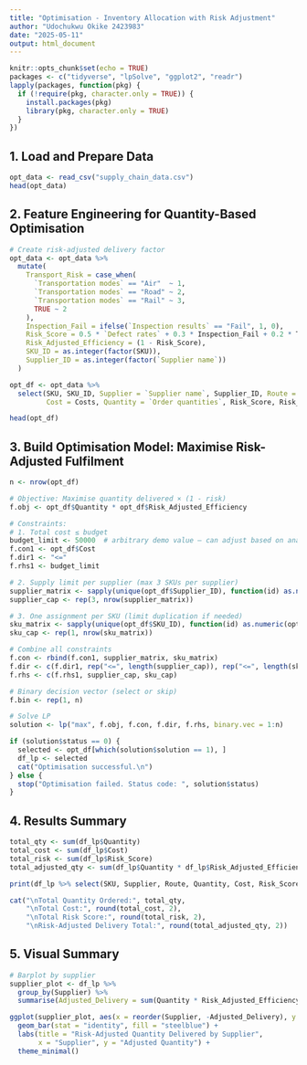```yaml
---
title: "Optimisation - Inventory Allocation with Risk Adjustment"
author: "Udochukwu Okike 2423983"
date: "2025-05-11"
output: html_document
---
```


```r
knitr::opts_chunk$set(echo = TRUE)
packages <- c("tidyverse", "lpSolve", "ggplot2", "readr")
lapply(packages, function(pkg) {
  if (!require(pkg, character.only = TRUE)) {
    install.packages(pkg)
    library(pkg, character.only = TRUE)
  }
})
```

## 1. Load and Prepare Data

```r
opt_data <- read_csv("supply_chain_data.csv")
head(opt_data)
```

## 2. Feature Engineering for Quantity-Based Optimisation

```r
# Create risk-adjusted delivery factor
opt_data <- opt_data %>%
  mutate(
    Transport_Risk = case_when(
      `Transportation modes` == "Air"  ~ 1,
      `Transportation modes` == "Road" ~ 2,
      `Transportation modes` == "Rail" ~ 3,
      TRUE ~ 2
    ),
    Inspection_Fail = ifelse(`Inspection results` == "Fail", 1, 0),
    Risk_Score = 0.5 * `Defect rates` + 0.3 * Inspection_Fail + 0.2 * Transport_Risk,
    Risk_Adjusted_Efficiency = (1 - Risk_Score),
    SKU_ID = as.integer(factor(SKU)),
    Supplier_ID = as.integer(factor(`Supplier name`))
  )

opt_df <- opt_data %>%
  select(SKU, SKU_ID, Supplier = `Supplier name`, Supplier_ID, Route = Routes,
         Cost = Costs, Quantity = `Order quantities`, Risk_Score, Risk_Adjusted_Efficiency)

head(opt_df)
```

## 3. Build Optimisation Model: Maximise Risk-Adjusted Fulfilment

```r
n <- nrow(opt_df)

# Objective: Maximise quantity delivered × (1 - risk)
f.obj <- opt_df$Quantity * opt_df$Risk_Adjusted_Efficiency

# Constraints:
# 1. Total cost ≤ budget
budget_limit <- 50000  # arbitrary demo value — can adjust based on analysis
f.con1 <- opt_df$Cost
f.dir1 <- "<="
f.rhs1 <- budget_limit

# 2. Supply limit per supplier (max 3 SKUs per supplier)
supplier_matrix <- sapply(unique(opt_df$Supplier_ID), function(id) as.numeric(opt_df$Supplier_ID == id)) %>% t()
supplier_cap <- rep(3, nrow(supplier_matrix))

# 3. One assignment per SKU (limit duplication if needed)
sku_matrix <- sapply(unique(opt_df$SKU_ID), function(id) as.numeric(opt_df$SKU_ID == id)) %>% t()
sku_cap <- rep(1, nrow(sku_matrix))

# Combine all constraints
f.con <- rbind(f.con1, supplier_matrix, sku_matrix)
f.dir <- c(f.dir1, rep("<=", length(supplier_cap)), rep("<=", length(sku_cap)))
f.rhs <- c(f.rhs1, supplier_cap, sku_cap)

# Binary decision vector (select or skip)
f.bin <- rep(1, n)

# Solve LP
solution <- lp("max", f.obj, f.con, f.dir, f.rhs, binary.vec = 1:n)

if (solution$status == 0) {
  selected <- opt_df[which(solution$solution == 1), ]
  df_lp <- selected
  cat("Optimisation successful.\n")
} else {
  stop("Optimisation failed. Status code: ", solution$status)
}
```

## 4. Results Summary

```r
total_qty <- sum(df_lp$Quantity)
total_cost <- sum(df_lp$Cost)
total_risk <- sum(df_lp$Risk_Score)
total_adjusted_qty <- sum(df_lp$Quantity * df_lp$Risk_Adjusted_Efficiency)

print(df_lp %>% select(SKU, Supplier, Route, Quantity, Cost, Risk_Score, Risk_Adjusted_Efficiency))

cat("\nTotal Quantity Ordered:", total_qty,
    "\nTotal Cost:", round(total_cost, 2),
    "\nTotal Risk Score:", round(total_risk, 2),
    "\nRisk-Adjusted Delivery Total:", round(total_adjusted_qty, 2))
```

## 5. Visual Summary

```r
# Barplot by supplier
supplier_plot <- df_lp %>%
  group_by(Supplier) %>%
  summarise(Adjusted_Delivery = sum(Quantity * Risk_Adjusted_Efficiency))

ggplot(supplier_plot, aes(x = reorder(Supplier, -Adjusted_Delivery), y = Adjusted_Delivery)) +
  geom_bar(stat = "identity", fill = "steelblue") +
  labs(title = "Risk-Adjusted Quantity Delivered by Supplier",
       x = "Supplier", y = "Adjusted Quantity") +
  theme_minimal()
```
